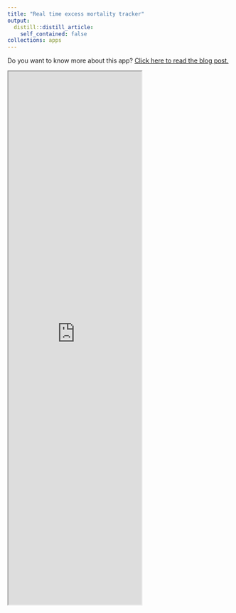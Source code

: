 ```yaml
---
title: "Real time excess mortality tracker"
output:
  distill::distill_article:
    self_contained: false
collections: apps
---
```


Do you want to know more about this app? [Click here to read the blog post.](https://www.hamilton.ie/covid19/posts/2020-12-01-irelands-first-real-time-excess-mortality-tracker/)

<iframe src="https://rstudioserver.hamilton.ie:3838/users/aparnell/hamiltonRIPnew/" class="l-screen-inset shaded" height = "1200px"></iframe>


